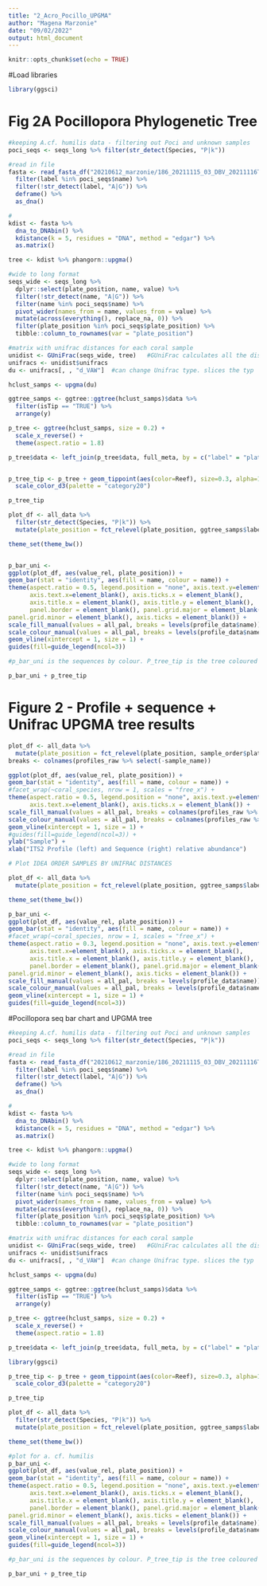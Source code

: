 ```yaml
---
title: "2_Acro_Pocillo_UPGMA"
author: "Magena Marzonie"
date: "09/02/2022"
output: html_document
---
```


```r
knitr::opts_chunk$set(echo = TRUE)
```

#Load libraries 
```r
library(ggsci)
```


# Fig 2A Pocillopora Phylogenetic Tree
```r
#keeping A.cf. humilis data - filtering out Poci and unknown samples 
poci_seqs <- seqs_long %>% filter(str_detect(Species, "P|k"))

#read in file 
fasta <- read_fasta_df("20210612_marzonie/186_20211115_03_DBV_20211116T024440.seqs.fasta") %>%
  filter(label %in% poci_seqs$name) %>%
  filter(!str_detect(label, "A|G")) %>%
  deframe() %>%
  as_dna()

#
kdist <- fasta %>%
  dna_to_DNAbin() %>%
  kdistance(k = 5, residues = "DNA", method = "edgar") %>%
  as.matrix()

tree <- kdist %>% phangorn::upgma()

#wide to long format
seqs_wide <- seqs_long %>%
  dplyr::select(plate_position, name, value) %>%
  filter(!str_detect(name, "A|G")) %>%
  filter(name %in% poci_seqs$name) %>%
  pivot_wider(names_from = name, values_from = value) %>%
  mutate(across(everything(), replace_na, 0)) %>%
  filter(plate_position %in% poci_seqs$plate_position) %>%
  tibble::column_to_rownames(var = "plate_position")

#matrix with unifrac distances for each coral sample  
unidist <- GUniFrac(seqs_wide, tree)   #GUniFrac calculates all the distances 
unifracs <- unidist$unifracs
du <- unifracs[, , "d_VAW"]  #can change Unifrac type. slices the typ 

hclust_samps <- upgma(du)

ggtree_samps <- ggtree::ggtree(hclust_samps)$data %>%
  filter(isTip == "TRUE") %>%
  arrange(y)

p_tree <- ggtree(hclust_samps, size = 0.2) +
  scale_x_reverse() +
  theme(aspect.ratio = 1.8)

p_tree$data <- left_join(p_tree$data, full_meta, by = c("label" = "plate_position"))


p_tree_tip <- p_tree + geom_tippoint(aes(color=Reef), size=0.3, alpha=1) +
  scale_color_d3(palette = "category20")

p_tree_tip

plot_df <- all_data %>%
  filter(str_detect(Species, "P|k")) %>%
  mutate(plate_position = fct_relevel(plate_position, ggtree_samps$label))

theme_set(theme_bw())


p_bar_uni <- 
ggplot(plot_df, aes(value_rel, plate_position)) +
geom_bar(stat = "identity", aes(fill = name, colour = name)) +
theme(aspect.ratio = 0.5, legend.position = "none", axis.text.y=element_blank(), axis.ticks.y = element_blank(),
      axis.text.x=element_blank(), axis.ticks.x = element_blank(),
      axis.title.x = element_blank(), axis.title.y = element_blank(),
      panel.border = element_blank(), panel.grid.major = element_blank(),
panel.grid.minor = element_blank(), axis.ticks = element_blank()) +
scale_fill_manual(values = all_pal, breaks = levels(profile_data$name)) +
scale_colour_manual(values = all_pal, breaks = levels(profile_data$name)) +
geom_vline(xintercept = 1, size = 1) +
guides(fill=guide_legend(ncol=3))

#p_bar_uni is the sequences by colour. P_tree_tip is the tree coloured by reef. 

p_bar_uni + p_tree_tip
```

# Figure 2 - Profile + sequence + Unifrac UPGMA tree results

```r
plot_df <- all_data %>%
  mutate(plate_position = fct_relevel(plate_position, sample_order$plate_position))
breaks <- colnames(profiles_raw %>% select(-sample_name))

ggplot(plot_df, aes(value_rel, plate_position)) +
geom_bar(stat = "identity", aes(fill = name, colour = name)) +
#facet_wrap(~coral_species, nrow = 1, scales = "free_x") +
theme(aspect.ratio = 0.5, legend.position = "none", axis.text.y=element_blank(), axis.ticks.y = element_blank(),
      axis.text.x=element_blank(), axis.ticks.x = element_blank()) +
scale_fill_manual(values = all_pal, breaks = colnames(profiles_raw %>% select(-sample_name))) +
scale_colour_manual(values = all_pal, breaks = colnames(profiles_raw %>% select(-sample_name))) +
geom_vline(xintercept = 1, size = 1) +
#guides(fill=guide_legend(ncol=3)) +
ylab("Sample") +
xlab("ITS2 Profile (left) and Sequence (right) relative abundance")

# Plot IDEA ORDER SAMPLES BY UNIFRAC DISTANCES

plot_df <- all_data %>%
  mutate(plate_position = fct_relevel(plate_position, ggtree_samps$label))

theme_set(theme_bw())

p_bar_uni <- 
ggplot(plot_df, aes(value_rel, plate_position)) +
geom_bar(stat = "identity", aes(fill = name, colour = name)) +
#facet_wrap(~coral_species, nrow = 1, scales = "free_x") +
theme(aspect.ratio = 0.3, legend.position = "none", axis.text.y=element_blank(), axis.ticks.y = element_blank(),
      axis.text.x=element_blank(), axis.ticks.x = element_blank(),
      axis.title.x = element_blank(), axis.title.y = element_blank(),
      panel.border = element_blank(), panel.grid.major = element_blank(),
panel.grid.minor = element_blank(), axis.ticks = element_blank()) +
scale_fill_manual(values = all_pal, breaks = levels(profile_data$name)) +
scale_colour_manual(values = all_pal, breaks = levels(profile_data$name)) +
geom_vline(xintercept = 1, size = 1) +
guides(fill=guide_legend(ncol=3))
```

#Pocillopora seq bar chart and UPGMA tree 
```r
#keeping A.cf. humilis data - filtering out Poci and unknown samples 
poci_seqs <- seqs_long %>% filter(str_detect(Species, "P|k"))

#read in file 
fasta <- read_fasta_df("20210612_marzonie/186_20211115_03_DBV_20211116T024440.seqs.fasta") %>%
  filter(label %in% poci_seqs$name) %>%
  filter(!str_detect(label, "A|G")) %>%
  deframe() %>%
  as_dna()

#
kdist <- fasta %>%
  dna_to_DNAbin() %>%
  kdistance(k = 5, residues = "DNA", method = "edgar") %>%
  as.matrix()

tree <- kdist %>% phangorn::upgma()

#wide to long format
seqs_wide <- seqs_long %>%
  dplyr::select(plate_position, name, value) %>%
  filter(!str_detect(name, "A|G")) %>%
  filter(name %in% poci_seqs$name) %>%
  pivot_wider(names_from = name, values_from = value) %>%
  mutate(across(everything(), replace_na, 0)) %>%
  filter(plate_position %in% poci_seqs$plate_position) %>%
  tibble::column_to_rownames(var = "plate_position")

#matrix with unifrac distances for each coral sample  
unidist <- GUniFrac(seqs_wide, tree)   #GUniFrac calculates all the distances 
unifracs <- unidist$unifracs
du <- unifracs[, , "d_VAW"]  #can change Unifrac type. slices the typ 

hclust_samps <- upgma(du)

ggtree_samps <- ggtree::ggtree(hclust_samps)$data %>%
  filter(isTip == "TRUE") %>%
  arrange(y)

p_tree <- ggtree(hclust_samps, size = 0.2) +
  scale_x_reverse() +
  theme(aspect.ratio = 1.8)

p_tree$data <- left_join(p_tree$data, full_meta, by = c("label" = "plate_position"))

library(ggsci)

p_tree_tip <- p_tree + geom_tippoint(aes(color=Reef), size=0.3, alpha=1) +
  scale_color_d3(palette = "category20")

p_tree_tip

plot_df <- all_data %>%
  filter(str_detect(Species, "P|k")) %>%
  mutate(plate_position = fct_relevel(plate_position, ggtree_samps$label))

theme_set(theme_bw())

#plot for a. cf. humilis 
p_bar_uni <- 
ggplot(plot_df, aes(value_rel, plate_position)) +
geom_bar(stat = "identity", aes(fill = name, colour = name)) +
theme(aspect.ratio = 0.5, legend.position = "none", axis.text.y=element_blank(), axis.ticks.y = element_blank(),
      axis.text.x=element_blank(), axis.ticks.x = element_blank(),
      axis.title.x = element_blank(), axis.title.y = element_blank(),
      panel.border = element_blank(), panel.grid.major = element_blank(),
panel.grid.minor = element_blank(), axis.ticks = element_blank()) +
scale_fill_manual(values = all_pal, breaks = levels(profile_data$name)) +
scale_colour_manual(values = all_pal, breaks = levels(profile_data$name)) +
geom_vline(xintercept = 1, size = 1) +
guides(fill=guide_legend(ncol=3))

#p_bar_uni is the sequences by colour. P_tree_tip is the tree coloured by reef. 

p_bar_uni + p_tree_tip
```